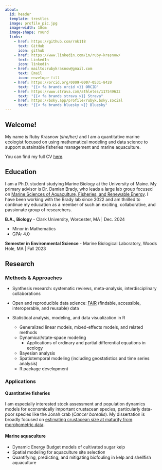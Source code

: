 ```yaml
---
about:
  id: header
  template: trestles
  image: profile_pic.jpg
  image-width: 10cm
  image-shape: round
  links:
    - href: https://github.com/rmk118
      text: GitHub
      icon: github
    - href: https://www.linkedin.com/in/ruby-krasnow/
      text: LinkedIn
      icon: linkedin
    - href: mailto:rubykrasnow@gmail.com
      text: Email
      icon: envelope-fill
    - href: https://orcid.org/0009-0007-0531-8420
      text: "{{< fa brands orcid >}} ORCID"
    - href: https://www.strava.com/athletes/117549632
      text: "{{< fa brands strava >}} Strava"
    - href: https://bsky.app/profile/rubyk.bsky.social
      text: "{{< fa brands bluesky >}} Bluesky"
---
```


::: {#header}
## Welcome!

My name is Ruby Krasnow *(she/her)* and I am a quantitative marine ecologist focused on using mathematical modeling and data science to support sustainable fisheries management and marine aquaculture.

You can find my full CV [here](Krasnow_CV_for_web_2025-08-11.pdf).
:::

## Education

I am a Ph.D. student studying Marine Biology at the University of Maine. My primary advisor is Dr. Damian Brady, who leads a large lab group focused on [Marine Sciences of Aquaculture, Fisheries, and Renewable Energy](https://umaine.edu/bradylab/). I have been working with the Brady lab since 2022 and am thrilled to continue my education as a member of such an exciting, collaborative, and passionate group of researchers.

**B.A., Biology** - Clark University, Worcester, MA \| Dec. 2024

-   Minor in Mathematics
-   GPA: 4.0

**Semester in Environmental Science** - Marine Biological Laboratory, Woods Hole, MA \| Fall 2023

## Research

### Methods & Approaches

-   Synthesis research: systematic reviews, meta-analysis, interdisciplinary collaborations

-   Open and reproducible data science: [FAIR](https://www.go-fair.org/fair-principles/) (findable, accessible, interoperable, and reusable) data

-   Statistical analysis, modeling, and data visualization in R

    -   Generalized linear models, mixed-effects models, and related methods
    -   Dynamical/state-space modeling
        -   Applications of ordinary and partial differential equations in ecology
    -   Bayesian analysis
    -   Spatiotemporal modeling (including geostatistics and time series analysis)
    -   R package development

### Applications

#### Quantitative fisheries

I am especially interested stock assessment and population dynamics models for economically important crustacean species, particularly data-poor species like the Jonah crab (*Cancer borealis*). My dissertation is broadly focused on [estimating crustacean size at maturity from morphometric data](https://rmk118.github.io/thesis_proposal/).

#### Marine aquaculture

-   Dynamic Energy Budget models of cultivated sugar kelp
-   Spatial modeling for aquaculture site selection
-   Quantifying, predicting, and mitigating biofouling in kelp and shellfish aquaculture
